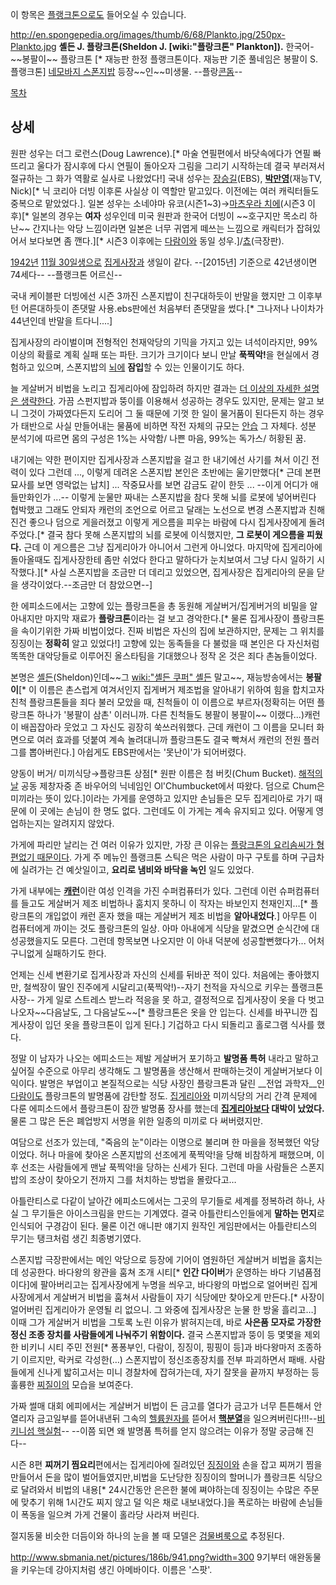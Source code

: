 이 항목은 [[플랭크톤]]으로도 들어오실 수 있습니다.

http://en.spongepedia.org/images/thumb/6/68/Plankto.jpg/250px-Plankto.jpg
'''셸든 J. 플랑크톤(Sheldon J. [wiki:"플랑크톤" Plankton]).''' 
한국어- ~~봉팔이~~ 플랑크톤 [* 재능판 한정 플랭크톤이다. 재능판 기준 풀네임은 봉팔이 S. 플랭크톤]
[[네모바지 스폰지밥]] 등장~~인~~미생물. --플랑[[콘돔]]-- 

[[목차]]

== 상세 ==

원판 성우는 더그 로런스(Doug Lawrence).[* 마술 연필편에서 바닷속에다가 연필 빠뜨리고 울다가 잠시후에 다시 연필이 돌아오자 그림을 그리기 시작하는데 결국 부러져서 절규하는 그 화가 역활로 실사로 나왔었다!] 국내 성우는 [[장승길]](EBS), '''[[박만영]]'''(재능TV, Nick)[* 닉 코리아 더빙 이후론 사실상 이 역할만 맡고있다. 이전에는 여러 캐릭터들도 중복으로 맡았었다.]. 일본 성우는 소네야마 유코(시즌1~3)→[[마츠우라 치에]](시즌3 이후)[* 일본의 경우는 '''여자''' 성우인데 미국 원판과 한국어 더빙이 ~~호구지만 목소리 하난~~ 간지나는 악당 느낌이라면 일본은 너무 귀엽게 떼쓰는 느낌으로 캐릭터가 잡혀있어서 보다보면 좀 깬다.][* 시즌3 이후에는 [[다람이]]와 동일 성우.]/[[쵸]](극장판).

[[1942년]] [[11월 30일]]생으로 [[집게사장]]과 생일이 같다. --[2015년] 기준으로 42년생이면 74세다-- --플랭크톤 어르신--

국내 케이블판 더빙에선 시즌 3까진 스폰지밥이 친구대하듯이 반말을 했지만 그 이후부턴 어른대하듯이 존댓말 사용.ebs판에선 처음부터 존댓말을 썼다.[* 그나저나 나이차가 44년인데 반말을 트다니....]

집게사장의 라이벌이며 전형적인 천재악당의 기믹을 가지고 있는 녀석이라지만, 99% 이상의 확률로 계획 실패 또는 파탄. 크기가 크기이다 보니 만날 '''푹찍악!'''을 현실에서 경험하고 있으며, 스폰지밥의 [[뇌]]에 '''잠입'''할 수 있는 인물이기도 하다.

늘 게살버거 비법을 노리고 집게리아에 잠입하려 하지만 결과는 [[더 이상의 자세한 설명은 생략한다]]. 가끔 스펀지밥과 뚱이를 이용해서 성공하는 경우도 있지만, 문제는 알고 보니 그것이 가짜였다든지 도리어 그 둘 때문에 기껏 한 일이 물거품이 된다든지 하는 경우가 태반으로 사실 만들어내는 물품에 비하면 작전 자체의 규모는 [[안습]] 그 자체다. 성분 분석기에 따르면 몸의 구성은 1%는 사악함/ 나쁜 마음, 99%는 독가스/ 허황된 꿈.

내기에는 약한 편이지만 집게사장과 스폰지밥을 걸고 한 내기에선 사기를 쳐서 이긴 전력이 있다 그런데 ..., 이렇게 데려온 스폰지밥 본인은 초반에는 울기만했다[* 근데 본편묘사를 보면 영락없는 납치] ... 작중묘사를 보면 감금도 같이 한듯 ... --이게 어디가 애들만화인가 ...-- 이렇게 눈물만 짜내는 스폰지밥을 참다 못해 뇌를 로봇에 넣어버린다 협박했고 그래도 안되자 캐런의 조언으로 어르고 달래는 노선으로 변경 스폰지밥과 친해진건 좋으나 덤으로 게을러졌고 이렇게 게으름을 피우는 바람에 다시 집게사장에게 돌려주었다.[* 결국 참다 못해 스폰지밥의 뇌를 로봇에 이식했지만, '''그 로봇이 게으름을 피웠다.''' 근데 이 게으름은 그냥 집게리아가 아니어서 그런게 아니었다. 마지막에 집게리아에 돌아올때도 집게사장한테 좀만 쉬었다 한다고 말하다가 눈치보여서 그냥 다시 일하기 시작했다.][* 사실 스폰지밥을 조금만 더 데리고 있었으면, 집게사장은 집게리아의 문을 닫을 생각이었다.--조금만 더 참았으면--]

한 에피소드에서는 고향에 있는 플랑크톤을 총 동원해 게살버거/집게버거의 비밀을 알아내지만 마지막 재료가 '''플랑크톤'''이라는 걸 보고 경악한다.[* 물론 집게사장이 플랑크톤을 속이기위한 가짜 비법이었다. 진짜 비법은 자신의 집에 보관하지만, 문제는 그 위치를 징징이는 '''정확히''' 알고 있었다!] 고향에 있는 동족들을 다 불렀을 때 본인은 다 자신처럼 똑똑한 대악당들로 이루어진 올스타팀을 기대했으나 정작 온 것은 죄다 촌놈들이었다.

본명은 [[셸든]](Sheldon)인데~~그 [[wiki:"셸든 쿠퍼" 셸든]] 말고~~, 재능방송에서는 '''봉팔이'''[* 이 이름은 촌스럽게 여겨서인지 집게버거 제조법을 알아내기 위하여 힘을 합치고자 친척 플랑크톤들을 죄다 불러 모았을 때, 친척들이 이 이름으로 부르자(정확히는 어떤 플랑크톤 하나가 '봉팔이 삼촌' 이러니까. 다른 친척들도 봉팔이 봉팔이~~ 이랬다...)캐런이 배꼽잡아라 웃었고 그 자신도 굉장히 쑥쓰러워했다. 근데 캐런이 그 이름을 모니터 화면으로 여러 효과를 덧붙여 계속 놀려대니까 플랑크톤도 결국 빡쳐서 캐런의 전원 플러그를 뽑아버린다.] 아쉽게도 EBS판에서는 '못난이'가 되어버렸다.

양동이 버거/ 미끼식당→플랑크톤 상점[* 원판 이름은 첨 버킷(Chum Bucket). [[해적의 날]] 공동 제창자중 존 바우어의 닉네임인 Ol'Chumbucket에서 따왔다. 덤으로 Chum은 미끼라는 뜻이 있다.]이라는 가게를 운영하고 있지만 손님들은 모두 집게리아로 가기 때문에 이 곳에는 손님이 한 명도 없다. 그런데도 이 가게는 계속 유지되고 있다. 어떻게 영업하는지는 알려지지 않았다.

가게에 파리만 날리는 건 여러 이유가 있지만, 가장 큰 이유는 [[요리치|플랑크톤의 요리솜씨가 형편없기 때문이다]]. 가게 주 메뉴인 플랭크톤 스틱은 먹은 사람이 마구 구토를 하며 구급차에 실려가는 건 예삿일이고, '''요리로 냄비와 바닥을 녹인''' 일도 있었다.

가게 내부에는 '''[[캐런(네모바지 스폰지밥)|캐런]]'''이란 여성 인격을 가진 수퍼컴퓨터가 있다. 그런데 이런 슈퍼컴퓨터를 들고도 게살버거 제조 비법하나 훔치지 못하니 이 작자는 바보인지 천재인지…[* 플랑크톤의 개입없이 캐런 혼자 했을 때는 게살버거 제조 비법을 '''알아내었다'''.] 아무튼 이 컴퓨터에게 까이는 것도 플랑크톤의 일상. 아마 아내에게 식당을 맡겼으면 순식간에 대성공했을지도 모른다. 그런데 항목보면 나오지만 이 아내 덕분에 성공할뻔했다가... 어처구니없게 실패하기도 한다.

언제는 신세 변환기로 집게사장과 자신의 신세를 뒤바꾼 적이 있다. 처음에는 좋아했지만, 철썩장이 딸인 진주에게 시달리고(푹찍악!)--자기 천적을 자식으로 키우는 플랭크톤 사장-- 가게 일로 스트레스 받느라 적응을 못 하고, 결정적으로 집게사장이 옷을 다 벗고 나오자~~다음날도, 그 다음날도~~[* 플랑크톤은 옷을 안 입는다. 신세를 바꾸니깐 집게사장이 입던 옷을 플랑크톤이 입게 된다.] 기겁하고 다시 되돌리고 홀로그램 식사를 했다.

정말 이 남자가 나오는 에피소드는 제발 게살버거 포기하고 '''발명품 특허''' 내라고 말하고 싶어질 수준으로 아무리 생각해도 그 발명품을 생산해서 판매하는것이 게살버거보다 이익이다. 발명은 부업이고 본질적으로는 식당 사장인 플랑크톤과 달린 __전업 과학자__인 [[다람이]]도 플랑크톤의 발명품에 감탄할 정도. [[집게리아]]와 미끼식당의 거리 간격 문제에 다룬 에피소드에서 플랑크톤이 잠깐 발명품 장사를 했는데 '''[[집게리아]]보다 대박이 났었다.''' 물론 그 많은 돈은 폐업방지 서명을 위한 일종의 미끼로 다 써버렸지만.

여담으로 선조가 있는데, "죽음의 눈"이라는 이명으로 불리며 한 마을을 정복했던 악당이었다. 허나 마을에 찾아온 스폰지밥의 선조에게 푹찍악!을 당해 비참하게 패했으며, 이후 선조는 사람들에게 맨날 푹찍악!을 당하는 신세가 된다. 그런데 마을 사람들은 스폰지밥의 조상이 찾아오기 전까지 그를 처치하는 방법을 몰랐다고…

아틀란티스로 다같이 날아간 에피소드에서는 그곳의 무기들로 세계를 정복하려 하나, 사실 그 무기들은 아이스크림을 만드는 기계였다. 결국 아틀란티스인들에게 '''말하는 먼지'''로 인식되어 구경감이 된다. 물론 이건 애니판 얘기지 원작인 게임판에서는 아틀란티스의 무기는 탱크처럼 생긴 최종병기였다.

스폰지밥 극장판에서는 메인 악당으로 등장에 기어이 염원하던 게살버거 비법을 훔치는데 성공한다.
바다왕의 왕관을 훔쳐 조개 시티[* '''인간 다이버'''가 운영하는 바다 기념품점이다]에 팔아버리고는 집게사장에게 누명을 씌우고, 바다왕의 마법으로 얼어버린 집게사장에게서 게살버거 비법을 훔쳐서 사람들이 자기 식당에만 찾아오게 만든다.[* 사장이 얼어버린 집게리아가 운영될 리 없으니. 그 와중에 집게사장은 눈물 한 방울 흘리고…] 이때 그가 게살버거 비법을 그토록 노린 이유가 밝혀지는데, 바로 '''사은품 모자로 가장한 정신 조종 장치를 사람들에게 나눠주기 위함이다.''' 결국 스폰지밥과 뚱이 등 몇몇을 제외한 비키니 시티 주민 전원[* 퐁퐁부인, 다람이, 징징이, 핑핑이 등]과 바다왕마저 조종하기 이르지만, 락커로 각성한(…) 스폰지밥이 정신조종장치를 전부 파괴하면서 패배. 사람들에게 신나게 밟히고서는 미니 경찰차에 잡혀가는데, 자기 잘못을 끝까지 부정하는 등 훌륭한 [[찌질이]]의 모습을 보여준다. 

가짜 썰매 대회 에피에서는 게살버거 비법이 든 금고를 열다가 금고가 너무 튼튼해서 안열리자 금고일부를 뜯어내낸뒤 그속의 [[헬륨]]원자를 뜯어서 '''[[핵분열]]'''을 일으켜버린다!!!--[[비키니섬 핵실험]]--
--이쯤 되면 왜 발명품 특허를 얻지 않으려는 이유가 정말 궁금해 진다-- 

시즌 8편 '''찌꺼기 찜요리'''편에서는 집게리아에 질려있던 [[징징이]]와 손을 잡고 찌꺼기 찜을 만들어서 돈을 많이 벌어들였지만,비법을 도난당한 징징이의 할머니가 플랑크톤 식당으로 달려와서 비법의 내용[* 24시간동안 은은한 불에 쪄야하는데 징징이는 수많은 주문에 맞추기 위해 1시간도 찌지 않고 덜 익은 채로 내보내었다.]을 폭로하는 바람에 손님들이 폭동을 일으켜 가게 건물이 홀라당 사라져 버린다.

절지동물 비슷한 더듬이와 하나의 눈을 볼 때 모델은 [[검물벼룩]]으로 추정된다.

http://www.sbmania.net/pictures/186b/941.png?width=300
9기부터 애완동물을 키우는데 강아지처럼 생긴 아메바이다. 이름은 '스팟'.
